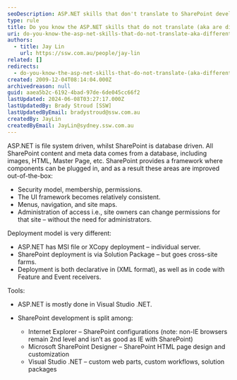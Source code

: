 ```yaml
---
seoDescription: ASP.NET skills that don't translate to SharePoint development include security models, UI frameworks, and deployment methodologies.
type: rule
title: Do you know the ASP.NET skills that do not translate (aka are different) ?
uri: do-you-know-the-asp-net-skills-that-do-not-translate-aka-different
authors:
  - title: Jay Lin
    url: https://ssw.com.au/people/jay-lin
related: []
redirects:
  - do-you-know-the-asp-net-skills-that-do-not-translate-(aka-different)
created: 2009-12-04T08:14:04.000Z
archivedreason: null
guid: aaea5b2c-6192-4bad-97de-6de045cc66f2
lastUpdated: 2024-06-08T03:27:17.000Z
lastUpdatedBy: Brady Stroud [SSW]
lastUpdatedByEmail: bradystroud@ssw.com.au
createdBy: JayLin
createdByEmail: JayLin@sydney.ssw.com.au
---
```


ASP.NET is file system driven, whilst SharePoint is database driven. All SharePoint content and meta data comes from a database, including images, HTML, Master Page, etc. SharePoint provides a framework where components can be plugged in, and as a result these areas are improved out-of-the-box:

- Security model, membership, permissions.
- The UI framework becomes relatively consistent.
- Menus, navigation, and site maps.
- Administration of access i.e., site owners can change permissions for that site – without the need for administrators.

Deployment model is very different:

- ASP.NET has MSI file or XCopy deployment – individual server.
- SharePoint deployment is via Solution Package – but goes cross-site farms.
- Deployment is both declarative in (XML format), as well as in code with Feature and Event receivers.

Tools:

- ASP.NET is mostly done in Visual Studio .NET.
- SharePoint development is split among:

  - Internet Explorer – SharePoint configurations (note: non-IE browsers remain 2nd level and isn’t as good as IE with SharePoint)
  - Microsoft SharePoint Designer – SharePoint HTML page design and customization
  - Visual Studio .NET – custom web parts, custom workflows, solution packages
